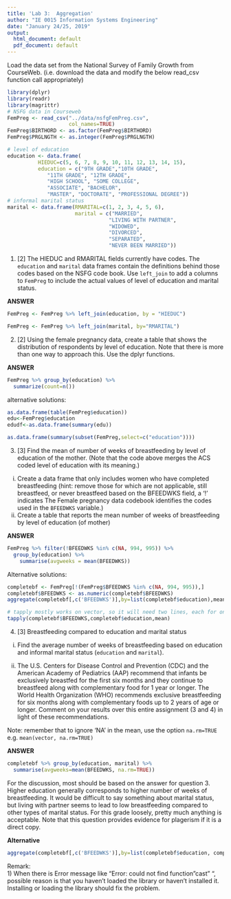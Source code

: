 ```yaml
---
title: 'Lab 3:  Aggregation'
author: "IE 0015 Information Systems Engineering"
date: "January 24/25, 2019"
output:
  html_document: default
  pdf_document: default
---
```



Load the data set from the National Survey of Family Growth from CourseWeb. (i.e. download the data and modify the below read_csv function call appropriately)
```r
library(dplyr)
library(readr)
library(magrittr)
# NSFG data in Courseweb
FemPreg <- read_csv("../data/nsfgFemPreg.csv",
                    col_names=TRUE)
FemPreg$BIRTHORD <- as.factor(FemPreg$BIRTHORD)
FemPreg$PRGLNGTH <- as.integer(FemPreg$PRGLNGTH)
```

```r
# level of education
education <- data.frame(
          HIEDUC=c(5, 6, 7, 8, 9, 10, 11, 12, 13, 14, 15),
          education = c("9TH GRADE","10TH GRADE",
             "11TH GRADE", "12TH GRADE",
             "HIGH SCHOOL", "SOME COLLEGE",
             "ASSOCIATE", "BACHELOR",
             "MASTER", "DOCTORATE", "PROFESSIONAL DEGREE"))
# informal marital status
marital <- data.frame(RMARITAL=c(1, 2, 3, 4, 5, 6),
                      marital = c("MARRIED",
                                 "LIVING WITH PARTNER",
                                 "WIDOWED",
                                 "DIVORCED",
                                 "SEPARATED",
                                 "NEVER BEEN MARRIED"))
```

1. [2] The HIEDUC and RMARITAL fields currently have codes.  The `education` and `marital` data frames contain the definitions behind those codes based on the NSFG code book.  Use `left_join` to add a columns to `FemPreg` to include the actual values of level of education and marital status.

**ANSWER**

```r
FemPreg <- FemPreg %>% left_join(education, by = "HIEDUC")

FemPreg <- FemPreg %>% left_join(marital, by="RMARITAL")
```

2. [2]  Using the female pregnancy data, create a table  that shows the distribution of respondents by level of education. Note that there is more than one way to approach this.  Use the dplyr functions.


**ANSWER**
```r
FemPreg %>% group_by(education) %>%
  summarize(count=n())
```

alternative solutions:
```r
as.data.frame(table(FemPreg$education))
edu<-FemPreg$education
edudf<-as.data.frame(summary(edu))

as.data.frame(summary(subset(FemPreg,select=c("education"))))
```

3. [3]  Find the mean of number of weeks of breastfeeding  by level of education of the mother. (Note that the code above merges the ACS coded level of education with its meaning.) 
  i.  Create a data frame that only includes women who have completed breastfeeding (hint: remove those for which are not applicable, still breastfeed, or never breastfeed based on the BFEEDWKS field, a '!' indicates  The Female pregnancy data codebook identifies the codes used in the `BFEEDWKS` variable.)
  ii.  Create a table that reports the mean number of weeks of breastfeeding by level of education (of mother) 


**ANSWER**
```r
FemPreg %>% filter(!BFEEDWKS %in% c(NA, 994, 995)) %>%
  group_by(education) %>%
    summarise(avgweeks = mean(BFEEDWKS))
```

Alternative solutions:

```r
completebf <- FemPreg[!(FemPreg$BFEEDWKS %in% c(NA, 994, 995)),]
completebf$BFEEDWKS <- as.numeric(completebf$BFEEDWKS)
aggregate(completebf[,c('BFEEDWKS')],by=list(completebf$education),mean,na.rm=TRUE)
```
```r
# tapply mostly works on vector, so it will need two lines, each for one vector. 
tapply(completebf$BFEEDWKS,completebf$education,mean)
```

4. [3] Breastfeeding compared to education and marital status

  i. Find the average number of weeks of breastfeeding based on education and informal marital status (`education` and `marital`).

  ii.  The U.S. Centers for Disease Control and Prevention (CDC) and the American Academy of Pediatrics (AAP) recommend that infants be exclusively breastfed for the first six months and they continue to breastfeed along with complementary food for 1 year or longer.  The World Health Organization (WHO) recommends exclusive breastfeeding for six months along with complementary foods up to 2 years of age or longer. Comment on your results over this entire assignment (3 and 4) in light of these recommendations.
  
Note: remember that to ignore 'NA' in the mean, use the option `na.rm=TRUE`  e.g. `mean(vector, na.rm=TRUE)`

**ANSWER**
```r
completebf %>% group_by(education, marital) %>%
  summarise(avgweeks=mean(BFEEDWKS, na.rm=TRUE))
```

For the discussion, most should be based on the answer for question 3. Higher education generally corresponds to higher number of weeks of breastfeeding. It would be difficult to say something about marital status, but living with partner seems to lead to low breastfeeding compared to other types of marital status.  For this grade loosely, pretty much anything is acceptable.  Note that this question provides evidence for plagerism if it is a direct copy.

**Alternative**

```r
aggregate(completebf[,c('BFEEDWKS')],by=list(completebf$education, completebf$marital),mean,na.rm=TRUE)
```


Remark:   
1) When there is Error message like "Error: could not find function "cast" ", possible reason is that you haven't 
loaded the library or haven't installed it. Installing or loading the library should fix the problem.       

